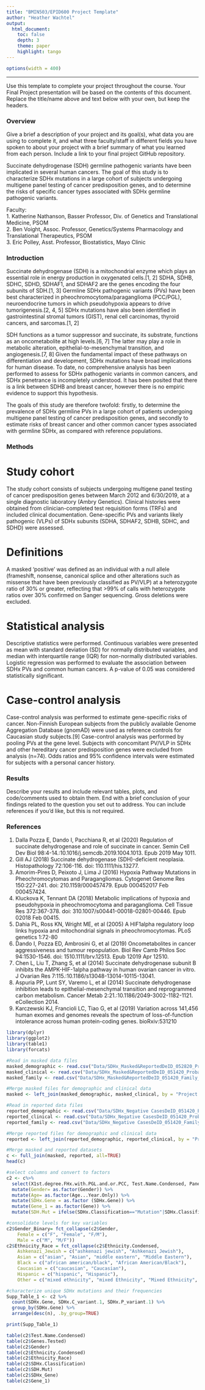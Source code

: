 ---
title: "BMIN503/EPID600 Project Template"
author: "Heather Wachtel"
output: 
  html_document:
    toc: false 
    depth: 3 
    theme: paper 
    highlight: tango
---
```{r set-options, echo=FALSE, cache=FALSE}
options(width = 400)
```  
***
Use this template to complete your project throughout the course. Your Final Project presentation will be based on the contents of this document. Replace the title/name above and text below with your own, but keep the headers.

### Overview
Give a brief a description of your project and its goal(s), what data you are using to complete it, and what three faculty/staff in different fields you have spoken to about your project with a brief summary of what you learned from each person. Include a link to your final project GitHub repository.

Succinate dehydrogenase (SDH) germline pathogenic variants have been implicated in several human cancers.  The goal of this study is to characterize SDHx mutations in a large cohort of subjects undergoing multigene panel testing of cancer predisposition genes, and to determine the risks of specific cancer types associated with SDHx germline pathogenic variants.

Faculty:  
1. Katherine Nathanson, Basser Professor, Div. of Genetics and Translational Medicine, PSOM  
2. Ben Voight, Assoc. Professor, Genetics/Systems Pharmacology and Translational Therapeutics, PSOM  
3. Eric Polley, Asst. Professor, Biostatistics, Mayo Clinic 


### Introduction 

Succinate dehydrogenase (SDH) is a mitochondrial enzyme which plays an essential role in energy production in oxygenated cells.[1, 2] SDHA, SDHB, SDHC, SDHD, SDHAF1, and SDHAF2 are the genes encoding the four subunits of SDH.[1, 3] Germline SDHx pathogenic variants (PVs) have been best characterized in pheochromocytoma/paraganglioma (PCC/PGL), neuroendocrine tumors in which pseudohypoxia appears to drive tumorigenesis.[2, 4, 5] SDHx mutations have also been identified in gastrointestinal stromal tumors (GIST), renal cell carcinomas, thyroid cancers, and sarcomas.[1, 2]  

SDH functions as a tumor suppressor and succinate, its substrate, functions as an oncometabolite at high levels.[6, 7] The latter may play a role in metabolic alteration, epithelial-to-mesenchymal transition, and angiogenesis.[7, 8]  Given the fundamental impact of these pathways on differentiation and development, SDHx mutations have broad implications for human disease.  To date, no comprehensive analysis has been performed to assess for SDHx pathogenic variants in common cancers, and SDHx penetrance is incompletely understood. It has been posited that there is a link between SDHB and breast cancer, however there is no empiric evidence to support this hypothesis. 

The goals of this study are therefore twofold: firstly, to determine the prevalence of SDHx germline PVs in a large cohort of patients undergoing multigene panel testing of cancer predisposition genes, and secondly to estimate risks of breast cancer and other common cancer types associated with germline SDHx, as compared with reference populations.

### Methods

# Study cohort
The study cohort consists of subjects undergoing multigene panel testing of cancer predisposition genes between March 2012 and 6/30/2019, at a single diagnostic laboratory (Ambry Genetics). Clinical histories were obtained from clinician-completed test requisition forms (TRFs) and included clinical documentation.  Gene-specific PVs and variants likely pathogenic (VLPs) of SDHx subunits (SDHA, SDHAF2, SDHB, SDHC, and SDHD) were assessed.  

# Definitions
A masked ‘positive’ was defined as an individual with a null allele (frameshift, nonsense, canonical splice and other alterations such as missense that have been previously classified as PV/VLP) at a heterozygote ratio of 30% or greater, reflecting that >99% of calls with heterozygote ratios over 30% confirmed on Sanger sequencing.  Gross deletions were excluded.

# Statistical analysis
Descriptive statistics were performed.  Continuous variables were presented as mean with standard deviation (SD) for normally distributed variables, and median with interquartile range (IQR) for non-normally distributed variables.  Logistic regression was performed to evaluate the association between SDHx PVs and common human cancers.  A p-value of 0.05 was considered statistically significant. 

# Case-control analysis
Case-control analysis was performed to estimate gene-specific risks of cancer.  Non-Finnish European subjects from the publicly available Genome Aggregation Database (gnomAD) were used as reference controls for Caucasian study subjects.[9] Case-control analysis was performed by pooling PVs at the gene level. Subjects with concomitant PV/VLP in SDHx and other hereditary cancer predisposition genes were excluded from analysis (n=74). Odds ratios and 95% confidence intervals were estimated for subjects with a personal cancer history. 

### Results
Describe your results and include relevant tables, plots, and code/comments used to obtain them. End with a brief conclusion of your findings related to the question you set out to address. You can include references if you'd like, but this is not required.

### References

1.	Dalla Pozza E, Dando I, Pacchiana R, et al (2020) Regulation of succinate dehydrogenase and role of succinate in cancer. Semin Cell Dev Biol 98:4-14.:10.1016/j.semcdb.2019.1004.1013. Epub 2019 May 1011.
2.	Gill AJ (2018) Succinate dehydrogenase (SDH)-deficient neoplasia. Histopathology 72:106-116. doi: 110.1111/his.13277.
3.	Amorim-Pires D, Peixoto J, Lima J (2016) Hypoxia Pathway Mutations in Pheochromocytomas and Paragangliomas. Cytogenet Genome Res 150:227-241. doi: 210.1159/000457479. Epub 000452017 Feb 000457424.
4.	Kluckova K, Tennant DA (2018) Metabolic implications of hypoxia and pseudohypoxia in pheochromocytoma and paraganglioma. Cell Tissue Res 372:367-378. doi: 310.1007/s00441-00018-02801-00446. Epub 02018 Feb 00415.
5.	Dahia PL, Ross KN, Wright ME, et al (2005) A HIF1alpha regulatory loop links hypoxia and mitochondrial signals in pheochromocytomas. PLoS genetics 1:72-80
6.	Dando I, Pozza ED, Ambrosini G, et al (2019) Oncometabolites in cancer aggressiveness and tumour repopulation. Biol Rev Camb Philos Soc 94:1530-1546. doi: 1510.1111/brv.12513. Epub 12019 Apr 12510.
7.	Chen L, Liu T, Zhang S, et al (2014) Succinate dehydrogenase subunit B inhibits the AMPK-HIF-1alpha pathway in human ovarian cancer in vitro. J Ovarian Res 7:115.:10.1186/s13048-13014-10115-13041.
8.	Aspuria PP, Lunt SY, Varemo L, et al (2014) Succinate dehydrogenase inhibition leads to epithelial-mesenchymal transition and reprogrammed carbon metabolism. Cancer Metab 2:21.:10.1186/2049-3002-1182-1121. eCollection 2014.
9.	Karczewski KJ, Francioli LC, Tiao G, et al (2019) Variation across 141,456 human exomes and genomes reveals the spectrum of loss-of-function intolerance across human protein-coding genes. bioRxiv:531210

```{r, eval = TRUE}
library(dplyr)
library(ggplot2)
library(table1)
library(forcats)
```

```{r, eval = TRUE}
#Read in masked data files
masked_demographic <- read.csv("Data/SDHx_Masked&ReportedDeID_052820_Proband_Demographic.csv", header = TRUE)
masked_clinical <- read.csv("Data/SDHx_Masked&ReportedDeID_051420_Proband_Clinical.csv", header = TRUE)
masked_family <- read.csv("Data/SDHx_Masked&ReportedDeID_051420_Family_Clinical.csv", header = TRUE)

#Merge masked files for demographic and clinical data
masked <- left_join(masked_demographic, masked_clinical, by = "Project.ID")

#Read in reported data files
reported_demographic <- read.csv("Data/SDHx_Negative CasesDeID_051420_Proband_Demographic.csv", header = TRUE)
reported_clinical <- read.csv("Data/SDHx_Negative CasesDeID_051420_Proband_Clinical.csv", header = TRUE)
reported_family <- read.csv("Data/SDHx_Negative CasesDeID_051420_Family_Clinical.csv", header = TRUE)

#Merge reported files for demographic and clinical data
reported <- left_join(reported_demographic, reported_clinical, by = "Project.ID")

#Merge masked and reported datasets
c <- full_join(masked, reported, all=TRUE)
head(c)

#select columns and convert to factors
c2 <- c%>%
  select(X1st.degree.FHx.with.PGL.and.or.PCC, Test.Name.Condensed, Panel.Version, Genes.Tested, Ethnicity.Condensed,  Gender, Overall.Classification, Age...Year.Only, SDHA, SDHB, SDHC, SDHD, SDHAF2, SDHx.Zygosity, SDHx.Classification, SDHx.Gene, SDHx.C_variant.1, SDHx.P_variant.1, Zygosity, Classification, Gene, C_variant.1, P_variant.1, Classification.2, Gene.2, Classification.3, Gene.3, Classification.4, Gene.4, Classification.5, Gene.5, Cohort.x, Cohort.y, Cancer.Category1, Cancer.Site1, Cancer.Category2, Cancer.Site2, Cancer.Category3, Cancer.Site3, Cancer.Category4, Cancer.Site4, Cancer.Category5, Cancer.Site5, Cancer.Category6, Cancer.Site6, More_than_1_result, Details_more_than_1_result, Multiple.mutations.same.gene., Multiple_VUS_same_gene) %>%
  mutate(Gender= as.factor(Gender)) %>%
  mutate(Age= as.factor(Age...Year.Only)) %>%
  mutate(SDHx.Gene = as.factor (SDHx.Gene)) %>%
  mutate(Gene_1 = as.factor(Gene)) %>%
  mutate(SDH.Mut = ifelse(SDHx.Classification=="Mutation"|SDHx.Classification=="VLP" |SDHx.Classification =="Unclassified", 1, 0))

#consolidate levels for key variables
c2$Gender_Binary= fct_collapse(c2$Gender, 
    Female = c("F", "Female", "F/M"), 
    Male = c("M", "M/F"))
c2$Ethnicity_Race = fct_collapse(c2$Ethnicity.Condensed, 
    Ashkenazi_Jewish = c("ashkenazi jewish", "Ashkenazi Jewish"),
    Asian = c("asian", "Asian", "middle eastern", "Middle Eastern"),
    Black = c("african american/black", "African American/Black"),
    Caucasian = c("caucasian", "Caucasian"),
    Hispanic = c("hispanic", "Hispanic"),
    Other = c("mixed ethnicity", "mixed Ethnicity", "Mixed Ethnicity", "other", "Other", "Unknown", "unknown", "native american", "Native American"))

#characterize unique SDHx mutations and their frequencies
Supp_Table_1 <- c2 %>%
  count(SDHx.Gene, SDHx.C_variant.1, SDHx.P_variant.1) %>%
  group_by(SDHx.Gene) %>%
  arrange(desc(n), .by_group=TRUE)

print(Supp_Table_1)

table(c2$Test.Name.Condensed)
table(c2$Genes.Tested)
table(c2$Gender)
table(c2$Ethnicity.Condensed)
table(c2$Ethnicity_Race)
table(c2$SDHx.Classification)
table(c2$SDH.Mut)
table(c2$SDHx_Gene)
table(c2$Gene_1)

```
